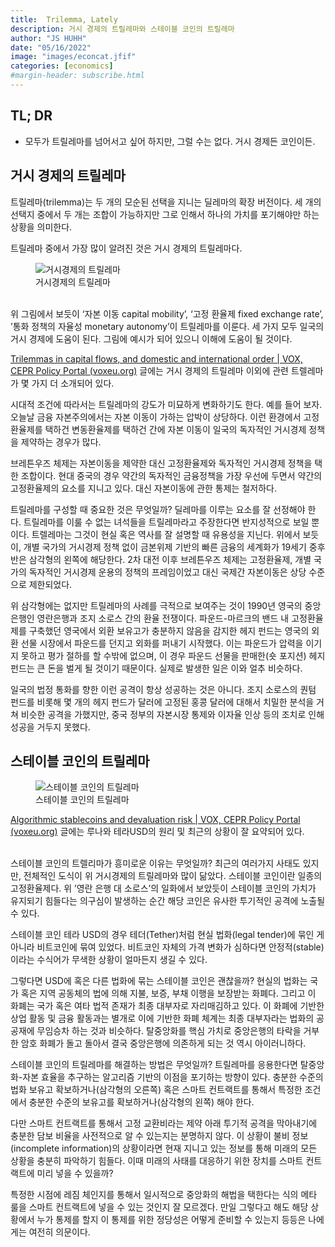 ```yaml
---
title:  Trilemma, Lately
description: 거시 경제의 트릴레마와 스테이블 코인의 트릴레마  
author: "JS HUHH"
date: "05/16/2022"
image: "images/econcat.jfif"
categories: [economics]
#margin-header: subscribe.html
---
```


## TL; DR 

- 모두가 트릴레마를 넘어서고 싶어 하지만, 그럴 수는 없다. 거시 경제든 코인이든. 

## 거시 경제의 트릴레마 

트릴레마(trilemma)는 두 개의 모순된 선택을 지니는 딜레마의 확장 버전이다. 세 개의 선택지 중에서 두 개는 조합이 가능하지만 그로 인해서 하나의 가치를 포기해야만 하는 상황을 의미한다. 

트릴레마 중에서 가장 많이 알려진 것은 거시 경제의 트릴레마다. 

![거시경제의 트릴레마](https://www.economist.com/img/b/640/580/90/sites/default/files/images/print-edition/20160827_EBC992.png){.my-figure5}

<br>
위 그림에서 보듯이 '자본 이동 capital mobility', '고정 환율제 fixed exchange rate', '통화 정책의 자율성 monetary autonomy'이 트릴레마를 이룬다. 세 가지 모두 일국의 거시 경제에 도움이 된다. 그림에 예시가 되어 있으니 이해에 도움이 될 것이다. 

:::{.column-margin}
[Trilemmas in capital flows, and domestic and international order | VOX, CEPR Policy Portal (voxeu.org)](https://voxeu.org/article/trilemmas-capital-flows-and-domestic-and-international-order) 글에는 거시 경제의 트릴레마 이외에 관련 트렐레마가 몇 가지 더 소개되어 있다. 
:::

시대적 조건에 따라서는 트릴레마의 강도가 미묘하게 변화하기도 한다. 예를 들어 보자. 오늘날 금융 자본주의에서는 자본 이동이 가하는 압박이 상당하다. 이런 환경에서 고정환율제를 택하건 변동환율제를 택하건 간에 자본 이동이 일국의 독자적인 거시경제 정책을 제약하는 경우가 많다. 

브레튼우즈 체제는 자본이동을 제약한 대신 고정환율제와 독자적인 거시경제 정책을 택한 조합이다. 현대 중국의 경우 약간의 독자적인 금융정책을 가장 우선에 두면서 약간의 고정환율제의 요소를 지니고 있다. 대신 자본이동에 관한 통제는 철저하다.  

트릴레마를 구성할 때 중요한 것은 무엇일까? 딜레마를 이루는 요소를 잘 선정해야 한다. 트릴레마를 이룰 수 없는 녀석들을 트릴레마라고 주장한다면 반지성적으로 보일 뿐이다. 트렐레마는 그것이 현실 혹은 역사를 잘 설명할 때 유용성을 지닌다. 위에서 보듯이, 개별 국가의 거시경제 정책 없이 금본위제 기반의 빠른 금융의 세계화가 19세기 중후반은 삼각형의 왼쪽에 해당한다. 2차 대전 이후 브레튼우즈 체제는 고정환율제, 개별 국가의 독자적인 거시경제 운용의 정책의 프레임이었고 대신 국제간 자본이동은 상당 수준으로 제한되었다.  

위 삼각형에는 없지만 트릴레마의 사례를 극적으로 보여주는 것이 1990년 영국의 중앙은행인 영란은행과 조지 소로스 간의 환율 전쟁이다. 파운드-마르크의 밴드 내 고정환율제를 구축했던 영국에서 외환 보유고가 충분하지 않음을 감지한 헤지 펀드는 영국의 외환 선물 시장에서 파운드를 던지고 외화를 퍼내기 시작했다. 이는 파운드가 압력을 이기지 못하고 평가 절하를 할 수밖에 없으며, 이 경우 파운드 선물을 판매한(숏 포지션) 헤지 펀드는 큰 돈을 벌게 될 것이기 때문이다. 실제로 발생한 일은 이와 얼추 비슷하다.

:::{.column-margin}
일국의 법정 통화를 향한 이런 공격이 항상 성공하는 것은 아니다. 조지 소로스의 퀀텀 펀드를 비롯해 몇 개의 헤지 펀드가 달러에 고정된 홍콩 달러에 대해서 치밀한 분석을 거쳐 비슷한 공격을 가했지만, 중국 정부의 자본시장 통제와 이자율 인상 등의 조치로 인해 성공을 거두지 못했다. 
::: 

## 스테이블 코인의 트릴레마 

![스테이블 코인의 트릴레마](https://voxeu.org/sites/default/files/image/FromMay2014/ganesh13mayfig1.png){.my-figure7}

:::{.column-margin}
[Algorithmic stablecoins and devaluation risk | VOX, CEPR Policy Portal (voxeu.org)](https://voxeu.org/article/algorithmic-stablecoins-and-devaluation-risk) 글에는 루나와 테라USD의 원리 및 최근의 상황이 잘 요약되어 있다. 
:::

<br>
스테이블 코인의 트렐리마가 흥미로운 이유는 무엇일까? 최근의 여러가지 사태도 있지만, 전체적인 도식이 위 거시경제의 트릴레마와 많이 닮았다. 스테이블 코인이란 일종의 고정환율제다. 위 '영란 은행 대 소로스'의 일화에서 보았듯이 스테이블 코인의 가치가 유지되기 힘들다는 의구심이 발생하는 순간 해당 코인은 유사한 투기적인 공격에 노출될 수 있다. 

스테이블 코인 테라 USD의 경우 테더(Tether)처럼 현실 법화(legal tender)에 묶인 게 아니라 비트코인에 묶여 있었다. 비트코인 자체의 가격 변화가 심하다면 안정적(stable)이라는 수식어가 무색한 상황이 얼마든지 생길 수 있다. 

:::{.column-margin}
그렇다면 USD에 혹은 다른 법화에 묶는 스테이블 코인은 괜찮을까? 현실의 법화는 국가 혹은 지역 공동체의 법에 의해 지불, 보증, 부채 이행을 보장받는 화폐다. 그리고 이 화폐는 국가 혹은 여타 법적 존재가 최종 대부자로 자리매김하고 있다. 이 화폐에 기반한 상업 활동 및 금융 활동과는 별개로 이에 기반한 화폐 체계는 최종 대부자라는 법화의 공공재에 무임승차 하는 것과 비슷하다. 탈중앙화를 핵심 가치로 중앙은행의 타락을 거부한 암호 화폐가 돌고 돌아서 결국 중앙은행에 의존하게 되는 것 역시 아이러니하다.   
:::

스테이블 코인의 트릴레마를 해결하는 방법은 무엇일까? 트릴레마를 응용한다면 탈중앙화-자본 효율을 추구하는 알고리즘 기반의 이점을 포기하는 방향이 있다. 충분한 수준의 법화 보유고 확보하거나(삼각형의 오른쪽) 혹은 스마트 컨트랙트를 통해서 특정한 조건에서 충분한 수준의 보유고를 확보하거나(삼각형의 왼쪽) 해야 한다. 

다만 스마트 컨트랙트를 통해서 고정 교환비라는 제약 아래 투기적 공격을 막아내기에 충분한 담보 비율을 사전적으로 알 수 있는지는 분명하지 않다. 이 상황이 불비 정보(incomplete information)의 상황이라면 현재 지니고 있는 정보를 통해 미래의 모든 상황을 충분히 파악하기 힘들다. 이때 미래의 사태를 대응하기 위한 장치를 스마트 컨트랙트에 미리 넣을 수 있을까? 

특정한 시점에 레짐 체인지를 통해서 일시적으로 중앙화의 해법을 택한다는 식의 메타 룰을 스마트 컨트랙트에 넣을 수 있는 것인지 잘 모르겠다. 만일 그렇다고 해도 해당 상황에서 누가 통제를 할지 이 통제를 위한 정당성은 어떻게 준비할 수 있는지 등등은 나에게는 여전히 의문이다. 